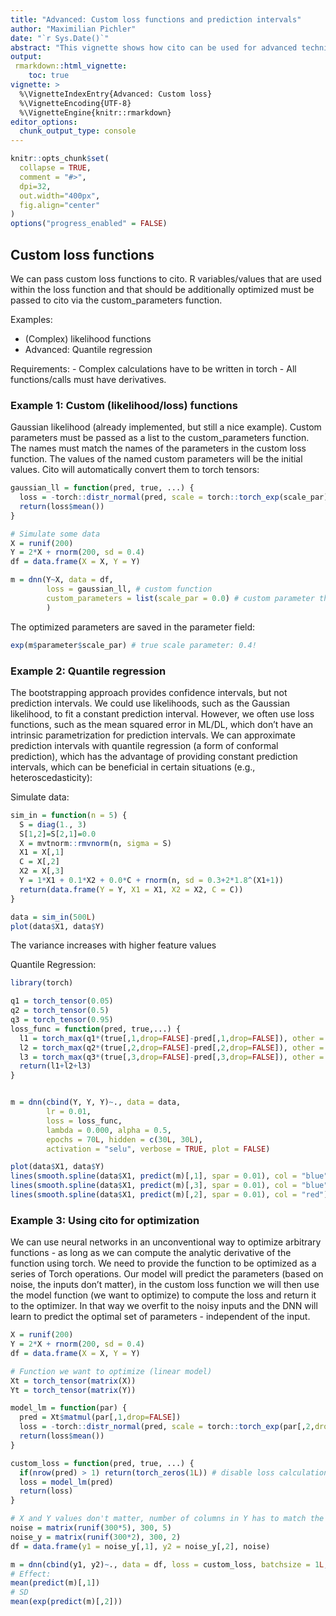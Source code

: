 ```yaml
---
title: "Advanced: Custom loss functions and prediction intervals"
author: "Maximilian Pichler"
date: "`r Sys.Date()`"
abstract: "This vignette shows how cito can be used for advanced techniques such as custom loss functions."
output:
 rmarkdown::html_vignette:
    toc: true
vignette: >
  %\VignetteIndexEntry{Advanced: Custom loss}
  %\VignetteEncoding{UTF-8}
  %\VignetteEngine{knitr::rmarkdown}
editor_options: 
  chunk_output_type: console
---
```


```r
knitr::opts_chunk$set(
  collapse = TRUE,
  comment = "#>",
  dpi=32,
  out.width="400px",
  fig.align="center"
)
options("progress_enabled" = FALSE)

```

## Custom loss functions

We can pass custom loss functions to cito. R variables/values that are used within the loss function and that should be additionally optimized must be passed to cito via the custom_parameters function.

Examples:

-   (Complex) likelihood functions
-   Advanced: Quantile regression

Requirements: - Complex calculations have to be written in torch - All functions/calls must have derivatives.

### Example 1: Custom (likelihood/loss) functions

Gaussian likelihood (already implemented, but still a nice example). Custom parameters must be passed as a list to the custom_parameters function. The names must match the names of the parameters in the custom loss function. The values of the named custom parameters will be the initial values. Cito will automatically convert them to torch tensors:

```r

gaussian_ll = function(pred, true, ...) {
  loss = -torch::distr_normal(pred, scale = torch::torch_exp(scale_par))$log_prob(true)
  return(loss$mean())
}

# Simulate some data
X = runif(200)
Y = 2*X + rnorm(200, sd = 0.4)
df = data.frame(X = X, Y = Y)

m = dnn(Y~X, data = df, 
        loss = gaussian_ll, # custom function 
        custom_parameters = list(scale_par = 0.0) # custom parameter that should be addtionally optimized
        )
```

The optimized parameters are saved in the parameter field:

```r
exp(m$parameter$scale_par) # true scale parameter: 0.4!
```

### Example 2: Quantile regression

The bootstrapping approach provides confidence intervals, but not prediction intervals. We could use likelihoods, such as the Gaussian likelihood, to fit a constant prediction interval. However, we often use loss functions, such as the mean squared error in ML/DL, which don't have an intrinsic parametrization for prediction intervals. We can approximate prediction intervals with quantile regression (a form of conformal prediction), which has the advantage of providing constant prediction intervals, which can be beneficial in certain situations (e.g., heteroscedasticity):

Simulate data:

```r
sim_in = function(n = 5) {
  S = diag(1., 3)
  S[1,2]=S[2,1]=0.0
  X = mvtnorm::rmvnorm(n, sigma = S)
  X1 = X[,1]
  C = X[,2]
  X2 = X[,3]
  Y = 1*X1 + 0.1*X2 + 0.0*C + rnorm(n, sd = 0.3+2*1.8^(X1+1))
  return(data.frame(Y = Y, X1 = X1, X2 = X2, C = C))
}

data = sim_in(500L)
plot(data$X1, data$Y)
```

The variance increases with higher feature values

Quantile Regression:

```r
library(torch)

q1 = torch_tensor(0.05)
q2 = torch_tensor(0.5)
q3 = torch_tensor(0.95)
loss_func = function(pred, true,...) {
  l1 = torch_max(q1*(true[,1,drop=FALSE]-pred[,1,drop=FALSE]), other = (1.0-q1)*(pred[,1,drop=FALSE]-true[,1,drop=FALSE]))
  l2 = torch_max(q2*(true[,2,drop=FALSE]-pred[,2,drop=FALSE]), other = (1.0-q2)*(pred[,2,drop=FALSE]-true[,2,drop=FALSE]))
  l3 = torch_max(q3*(true[,3,drop=FALSE]-pred[,3,drop=FALSE]), other = (1.0-q3)*(pred[,3,drop=FALSE]-true[,3,drop=FALSE]))
  return(l1+l2+l3)
}


m = dnn(cbind(Y, Y, Y)~., data = data, 
        lr = 0.01,
        loss = loss_func,
        lambda = 0.000, alpha = 0.5,
        epochs = 70L, hidden = c(30L, 30L), 
        activation = "selu", verbose = TRUE, plot = FALSE)

plot(data$X1, data$Y)
lines(smooth.spline(data$X1, predict(m)[,1], spar = 0.01), col = "blue")
lines(smooth.spline(data$X1, predict(m)[,3], spar = 0.01), col = "blue")
lines(smooth.spline(data$X1, predict(m)[,2], spar = 0.01), col = "red")
```

### Example 3: Using cito for optimization

We can use neural networks in an unconventional way to optimize arbitrary functions - as long as we can compute the analytic derivative of the function using torch. We need to provide the function to be optimized as a series of Torch operations. Our model will predict the parameters (based on noise, the inputs don't matter), in the custom loss function we will then use the model function (we want to optimize) to compute the loss and return it to the optimizer. In that way we overfit to the noisy inputs and the DNN will learn to predict the optimal set of parameters - independent of the input.

```r
X = runif(200)
Y = 2*X + rnorm(200, sd = 0.4)
df = data.frame(X = X, Y = Y)

# Function we want to optimize (linear model)
Xt = torch_tensor(matrix(X))
Yt = torch_tensor(matrix(Y))

model_lm = function(par) {
  pred = Xt$matmul(par[,1,drop=FALSE])
  loss = -torch::distr_normal(pred, scale = torch::torch_exp(par[,2,drop=FALSE]))$log_prob(Yt)
  return(loss$mean())
}

custom_loss = function(pred, true, ...) {
  if(nrow(pred) > 1) return(torch_zeros(1L)) # disable loss calculation
  loss = model_lm(pred)
  return(loss)
}

# X and Y values don't matter, number of columns in Y has to match the number of parameters we want to optimize
noise = matrix(runif(300*5), 300, 5)
noise_y = matrix(runif(300*2), 300, 2)
df = data.frame(y1 = noise_y[,1], y2 = noise_y[,2], noise)

m = dnn(cbind(y1, y2)~., data = df, loss = custom_loss, batchsize = 1L, epochs = 20L)
# Effect:
mean(predict(m)[,1])
# SD
mean(exp(predict(m)[,2]))
```


